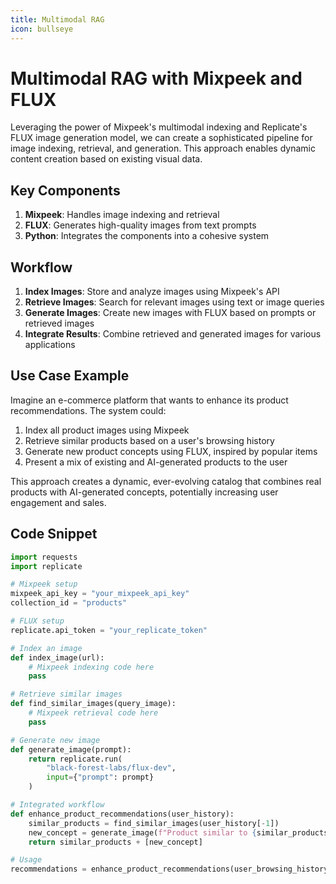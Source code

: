 ```yaml
---
title: Multimodal RAG
icon: bullseye
---
```


# Multimodal RAG with Mixpeek and FLUX

Leveraging the power of Mixpeek's multimodal indexing and Replicate's FLUX image generation model, we can create a sophisticated pipeline for image indexing, retrieval, and generation. This approach enables dynamic content creation based on existing visual data.

## Key Components

1. **Mixpeek**: Handles image indexing and retrieval
2. **FLUX**: Generates high-quality images from text prompts
3. **Python**: Integrates the components into a cohesive system

## Workflow

1. **Index Images**: Store and analyze images using Mixpeek's API
2. **Retrieve Images**: Search for relevant images using text or image queries
3. **Generate Images**: Create new images with FLUX based on prompts or retrieved images
4. **Integrate Results**: Combine retrieved and generated images for various applications

## Use Case Example

Imagine an e-commerce platform that wants to enhance its product recommendations. The system could:

1. Index all product images using Mixpeek
2. Retrieve similar products based on a user's browsing history
3. Generate new product concepts using FLUX, inspired by popular items
4. Present a mix of existing and AI-generated products to the user

This approach creates a dynamic, ever-evolving catalog that combines real products with AI-generated concepts, potentially increasing user engagement and sales.

## Code Snippet

```python
import requests
import replicate

# Mixpeek setup
mixpeek_api_key = "your_mixpeek_api_key"
collection_id = "products"

# FLUX setup
replicate.api_token = "your_replicate_token"

# Index an image
def index_image(url):
    # Mixpeek indexing code here
    pass

# Retrieve similar images
def find_similar_images(query_image):
    # Mixpeek retrieval code here
    pass

# Generate new image
def generate_image(prompt):
    return replicate.run(
        "black-forest-labs/flux-dev",
        input={"prompt": prompt}
    )

# Integrated workflow
def enhance_product_recommendations(user_history):
    similar_products = find_similar_images(user_history[-1])
    new_concept = generate_image(f"Product similar to {similar_products[0]['description']}")
    return similar_products + [new_concept]

# Usage
recommendations = enhance_product_recommendations(user_browsing_history)
```
